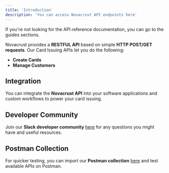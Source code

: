 ```yaml
---
title: 'Introduction'
description: 'You can access Novacrust API endpoints here'
---
```


<Note>
  If you're not looking for the API reference documentation, you can go to the guides sections.
</Note>

Novacrust provides a **RESTFUL API** based on simple **HTTP POST/GET requests**. Our Card Issuing APIs let you do the following:

- **Create Cards**
- **Manage Customers**

## Integration

You can integrate the **Novacrust API** into your software applications and custom workflows to power your card issuing.

## Developer Community

Join our **Slack developer community** [here](#) for any questions you might have and useful resources.

## Postman Collection

For quicker testing, you can import our **Postman collection** [here](#) and test available APIs on Postman.

